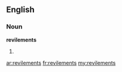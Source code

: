 ==English==

===Noun===
'''revilements'''

# {{plural of|[[revilement]]}}

[[ar:revilements]]
[[fr:revilements]]
[[my:revilements]]